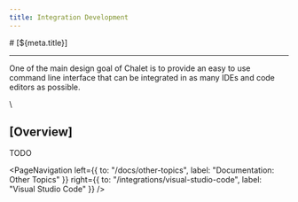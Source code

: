 ```yaml
---
title: Integration Development
---
```


<PageCategory id="ides" />
# [${meta.title}]

---

One of the main design goal of Chalet is to provide an easy to use command line interface that can be integrated in as many IDEs and code editors as possible.

\\

## [Overview]

TODO


<PageNavigation 
    left={{ to: "/docs/other-topics", label: "Documentation: Other Topics" }}
    right={{ to: "/integrations/visual-studio-code", label: "Visual Studio Code" }}
/>

